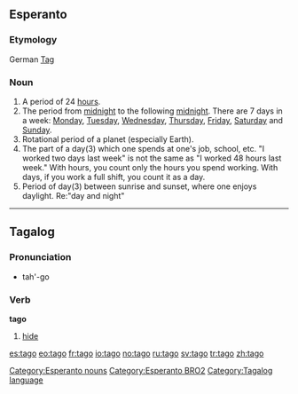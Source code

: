 ==Esperanto==
===Etymology===
German [[Tag]]
===Noun===
{{eo-noun}}
#A period of 24 [[hour]]s.
#The period from [[midnight]] to the following [[midnight]]. There are 7 days in a week: [[Monday]], [[Tuesday]], [[Wednesday]], [[Thursday]], [[Friday]], [[Saturday]] and [[Sunday]].
#Rotational period of a planet (especially Earth).
#The part of a day(3) which one spends at one's job, school, etc. "I worked two days last week" is not the same as "I worked 48 hours last week." With hours, you count only the hours you spend working. With days, if you work a full shift, you count it as a day.
#Period of day(3) between sunrise and sunset, where one enjoys daylight. Re:"day and night"

[[Category:Esperanto nouns]]
[[Category:Esperanto BRO2]]

----

==Tagalog==
===Pronunciation===
*tah'-go
===Verb===
'''tago'''

# [[hide]]

[[Category:Tagalog language]]

[[es:tago]]
[[eo:tago]]
[[fr:tago]]
[[io:tago]]
[[no:tago]]
[[ru:tago]]
[[sv:tago]]
[[tr:tago]]
[[zh:tago]]